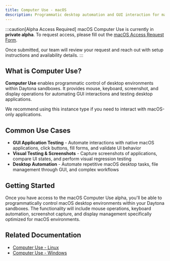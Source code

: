 ```yaml
---
title: Computer Use - macOS
description: Programmatic desktop automation and GUI interaction for macOS environments using Daytona.
---
```


:::caution[Alpha Access Required]
macOS Computer Use is currently in **private alpha**. To request access, please fill out the [macOS Access Request Form](https://docs.google.com/forms/d/e/1FAIpQLSc9xlGZ49OjWNkyzDPC9Ip3InMRR0ZXY3tcoD-PFQj3ck6gzQ/viewform?usp=sharing&ouid=103304973264148733944).

Once submitted, our team will review your request and reach out with setup instructions and availability details.
:::

## What is Computer Use?

**Computer Use** enables programmatic control of desktop environments within Daytona sandboxes. It provides mouse, keyboard, screenshot, and display operations for automating GUI interactions and testing desktop applications.

We recommend using this instance type if you need to interact with macOS-only applications.

## Common Use Cases

- **GUI Application Testing** - Automate interactions with native macOS applications, click buttons, fill forms, and validate UI behavior
- **Visual Testing & Screenshots** - Capture screenshots of applications, compare UI states, and perform visual regression testing
- **Desktop Automation** - Automate repetitive macOS desktop tasks, file management through GUI, and complex workflows

## Getting Started

Once you have access to the macOS Computer Use alpha, you'll be able to programmatically control macOS desktop environments within your Daytona sandboxes. The functionality will include mouse operations, keyboard automation, screenshot capture, and display management specifically optimized for macOS environments.

## Related Documentation

- [Computer Use - Linux](/docs/en/computer-use-linux)  
- [Computer Use - Windows](/docs/en/computer-use-windows)